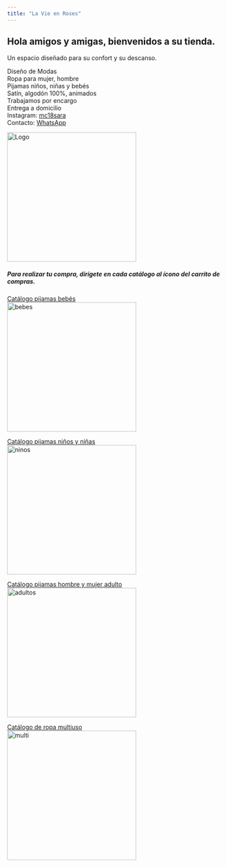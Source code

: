 ---
title: "La Vie en Roses"
---


## Hola amigos y amigas, bienvenidos a su tienda.
Un espacio diseñado para su confort y su descanso.
 
Diseño de Modas\
Ropa para mujer, hombre\
Pijamas niños, niñas y bebés\
Satín, algodón 100%, animados\
Trabajamos por encargo\
Entrega a domicilio\
Instagram: [mc18sara](https://instagram.com/mc18sara?igshid=MDM4ZDc5MmU=)\
Contacto: [WhatsApp](https://wa.me/50684135380?text=Hola%20La%20Vie%20en%20Roses)\

<img src="img/logo.PNG" alt="Logo" width="300" height="">

##### Para realizar tu compra, dirígete en cada catálogo al ícono del carrito de compras.

[Catálogo pijamas bebés](img/Catbebes.pdf)\
<img src="img/bebes.PNG" alt="bebes" width="300" height="">

[Catálogo pijamas niños y niñas](img/CatNiñosNiñas.pdf)\
<img src="img/ninos.PNG" alt="ninos" width="300" height="">

[Catálogo pijamas hombre y mujer adulto](img/Catpijamaadulto.pdf)\
<img src="img/adultos.PNG" alt="adultos" width="300" height="">

[Catálogo de ropa multiuso](img/CatMultiuso.pdf)\
<img src="img/multi.PNG" alt="multi" width="300" height="">
